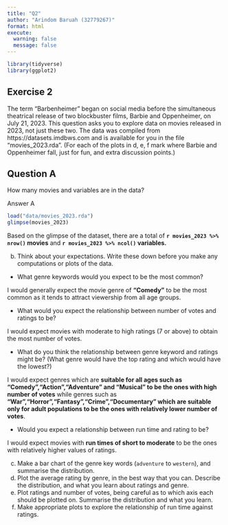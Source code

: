 ```yaml
---
title: "Q2"
author: "Arindom Baruah (32779267)"
format: html
execute: 
  warning: false
  message: false
---
```


```r
library(tidyverse)
library(ggplot2)
```


## Exercise 2

The term "Barbenheimer" began on social media before the simultaneous theatrical release of two blockbuster films, Barbie and Oppenheimer, on July 21, 2023. This question asks you to explore data on movies released in 2023, not just these two. The data was compiled from https://datasets.imdbws.com and is available for you in the file "movies_2023.rda". (For each of the plots in d, e, f mark where Barbie and Oppenheimer fall, just for fun, and extra discussion points.)


:::{.callout-note}
# Question A
How many movies and variables are in the data?
:::

Answer A

```r
load("data/movies_2023.rda")
glimpse(movies_2023)
```
Based on the glimpse of the dataset, there are a total of __`r movies_2023 %>% nrow()` movies__ and __`r movies_2023 %>% ncol()` variables.__

b. Think about your expectations. Write these down before you make any computations or plots of the data.
- What genre keywords would you expect to be the most common? 

<div class="alert alert-block alert-warning">

I would generally expect the movie genre of __"Comedy"__ to be the most common as it tends to attract viewership from all age groups.

</div>
- What would you expect the relationship between number of votes and ratings to be? 

<div class="alert alert-block alert-warning">
I would expect movies with moderate to high ratings (7 or above) to obtain the most number of votes.
</div>
- What do you think the relationship between genre keyword and ratings might be? (What genre would have the top rating and which would have the lowest?)

<div class="alert alert-block alert-warning">
I would expect genres which are __suitable for all ages such as "Comedy","Action","Adventure" and "Musical" to be the ones with high number of votes__ while genres such as __"War","Horror","Fantasy","Crime","Documentary" which are suitable only for adult populations to be the ones with relatively lower number of votes__.
</div>

- Would you expect a relationship between run time and rating to be?

<div class="alert alert-block alert-warning">
I would expect movies with __run times of short to moderate__ to be the ones with relatively higher values of ratings.
</div>

c. Make a bar chart of the genre key words (`adventure` to `western`), and summarise the distribution.
d. Plot the average rating by genre, in the best way that you can. Describe the distribution, and what you learn about ratings and genre.
e. Plot ratings and number of votes, being careful as to which axis each should be plotted on. Summarise the distribution and what you learn.
f. Make appropriate plots to explore the relationship of run time against ratings. 
